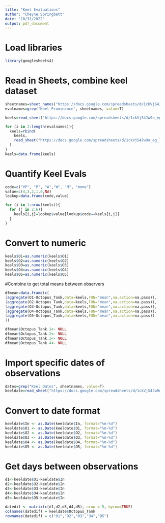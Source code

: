 ```yaml
---
title: "Keel Evaluations"
author: "Cheyne Springbett"
date: "10/31/2022"
output: pdf_document
---
```


# Load libraries
```r
library(googlesheets4)
```


# Read in Sheets, combine keel dataset
```r
sheetnames=sheet_names("https://docs.google.com/spreadsheets/d/1ckVjS4Jw9o_eg_l_TAwDFNp_evuu36sFHmXyUqT6YqA")
evalnames=grep("Keel Prominence", sheetnames, value=T)

keels=read_sheet("https://docs.google.com/spreadsheets/d/1ckVjS4Jw9o_eg_l_TAwDFNp_evuu36sFHmXyUqT6YqA", sheet=evalnames[1])

for (i in 2:length(evalnames)){
  keels=rbind(
    keels,
    read_sheet("https://docs.google.com/spreadsheets/d/1ckVjS4Jw9o_eg_l_TAwDFNp_evuu36sFHmXyUqT6YqA", sheet=evalnames[i])
  )
}
keels=data.frame(keels)
```

# Quantify Keel Evals
```r
code=c("VP", "P", "A","W", "M", "none")
value=c(4,3,2,1,0,NA)
lookup=data.frame(code,value)

for (i in 1:nrow(keels)){
  for (j in 2:6){
    keels[i,j]=lookup$value[lookup$code==keels[i,j]]
  }
}

```

# Convert to numeric
```r
keels$O1=as.numeric(keels$O1)
keels$O2=as.numeric(keels$O2)
keels$O3=as.numeric(keels$O3)
keels$O4=as.numeric(keels$O4)
keels$O5=as.numeric(keels$O5)
```


#Combine to get total means between observers
```r
dfmean=data.frame(c(
(aggregate(O1~Octopus_Tank,data=keels,FUN="mean",na.action=na.pass)),
(aggregate(O2~Octopus_Tank,data=keels,FUN="mean",na.action=na.pass)),
(aggregate(O3~Octopus_Tank,data=keels,FUN="mean",na.action=na.pass)),
(aggregate(O4~Octopus_Tank,data=keels,FUN="mean",na.action=na.pass)),
(aggregate(O5~Octopus_Tank,data=keels,FUN="mean",na.action=na.pass))
))

dfmean$Octopus_Tank.1<- NULL
dfmean$Octopus_Tank.2<- NULL
dfmean$Octopus_Tank.3<- NULL
dfmean$Octopus_Tank.4<- NULL

```

# Import specific dates of observations
```r
dates=grep("Keel Dates", sheetnames, value=T)
keeldate=read_sheet("https://docs.google.com/spreadsheets/d/1ckVjS4Jw9o_eg_l_TAwDFNp_evuu36sFHmXyUqT6YqA", sheet=dates[1])
```

# Convert to date format
```r
keeldate$In <- as.Date(keeldate$In, format="%m-%d")
keeldate$O1 <- as.Date(keeldate$O1, format="%m-%d")
keeldate$O2 <- as.Date(keeldate$O2, format="%m-%d")
keeldate$O3 <- as.Date(keeldate$O3, format="%m-%d")
keeldate$O4 <- as.Date(keeldate$O4, format="%m-%d")
keeldate$O5 <- as.Date(keeldate$O5, format="%m-%d")
```

# Get days between observations
```r
d1<-keeldate$O1-keeldate$In
d2<-keeldate$O2-keeldate$In
d3<-keeldate$O3-keeldate$In
d4<-keeldate$O4-keeldate$In
d5<-keeldate$O5-keeldate$In
```

```r
datedif <- matrix(c(d1,d2,d3,d4,d5), nrow = 5, byrow=TRUE)
colnames(datedif) = keeldate$Octopus_Tank
rownames(datedif) = c("01","O2","O3","O4","O5")
```



